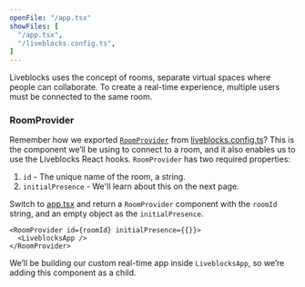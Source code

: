 ```yaml
---
openFile: "/app.tsx"
showFiles: [
  "/app.tsx",
  "/liveblocks.config.ts",
]
---
```


Liveblocks uses the concept of rooms, separate virtual spaces where people can collaborate.
To create a real-time experience, multiple users must be connected to the same room.

### RoomProvider

Remember how we exported [`RoomProvider`][] from [liveblocks.config.ts][]? This is the component we’ll be using to connect to a room,
and it also enables us to use the Liveblocks React hooks. `RoomProvider` has two required properties:
 
 1. `id` - The unique name of the room, a string.
 2. `initialPresence` - We'll learn about this on the next page.
 
Switch to [app.tsx][] and return a `RoomProvider` component with the `roomId` string, and an empty object as the `initialPresence`.

```tsx
<RoomProvider id={roomId} initialPresence={{}}>
  <LiveblocksApp />
</RoomProvider>
```

We’ll be building our custom real-time app inside `LiveblocksApp`, so we’re adding this component as a child.

[`RoomProvider`]: /docs/api-reference/liveblocks-react#RoomProvider
[liveblocks.config.ts]: #/liveblocks.config.ts
[app.tsx]: #/app.tsx
